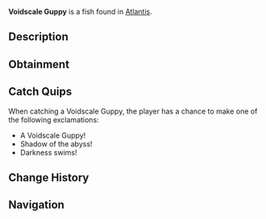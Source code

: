 {{FishInfobox
|image          = Voidscale Guppy.png
|rarity         = Rare
|sea            = First Sea
|location       = [[Atlantis]]
|sublocation    = 
|sources        = Fishing Rod
|radar_location = 
|xp             = 400
|weather        = Clear
|time           = Night
|season         = Winter
|bait           = Night Shrimp
|base_weight    = 30
|base_value     = 650
|weight_range   = 15
|base_chance    = 12
|base_resil     = 30
}}
'''Voidscale Guppy''' is a {{Rarity|Rare}} fish found in [[Atlantis]].

== Description ==
{{Description|These small but remarkable fish have scales that seem to absorb light itself. They create patches of pure darkness in the water, making them nearly invisible when still.|Bestiary Entry}}

== Obtainment ==
{{Description|Ethereal Abyss Pool|Bestiary Hint}}
{{Fish Availability|
Atlantis/Ethereal Abyss
|top_rods      = 
Leviathan's Fang Rod\88993.23\132357.8;
Trident Rod\76415.61\122916.03;
Free Spirit Rod\71683.06\115303.62;
Krampus's Rod\65397.18\74070.02;
Ethereal Prism Rod\63757.27\78420.72;
Plastic Rod\56470.13\63941.19;
Magma Rod\62076.59\70309.06;
No-Life Rod\61971.81\83637.05;
Firefly Rod\49601.36\78925.1;
Lucky Rod\40067.65\63186.77;
Long Rod\37779.83\67588.64;
Brick Built Rod\37164.18\66487.24;
Seraphic Rod\61684.97\78658.54;
Rod Of The Forgotten Fang\57652.53\76297.16;
Challenger's Rod\55947.58\76391.6;
Rod Of The Exalted One\52504.21\75145.44;
Rod Of The Depths\51785.04\74010.28;
Zeus Rod\50897.33\73092.6;
Verdant Shear Rod\50018.61\69981.19;
Blazebringer Rod\48356.67\73636.72;
Depthseeker Rod\46103.66\68997.6;
Avalanche Rod\41520.44\64109.41;
Volcanic Rod\40950.54\65869.76;
Steady Rod\16670.92\24749.79
|recommended   = Trident Rod
}}

== Catch Quips ==
When catching a Voidscale Guppy, the player has a chance to make one of the following exclamations:
* A Voidscale Guppy!
* Shadow of the abyss!
* Darkness swims!

== Change History ==
{{Change History|{{subst:Current Version}}}}

== Navigation ==
{{Fish Navbox|Atlantis}}
